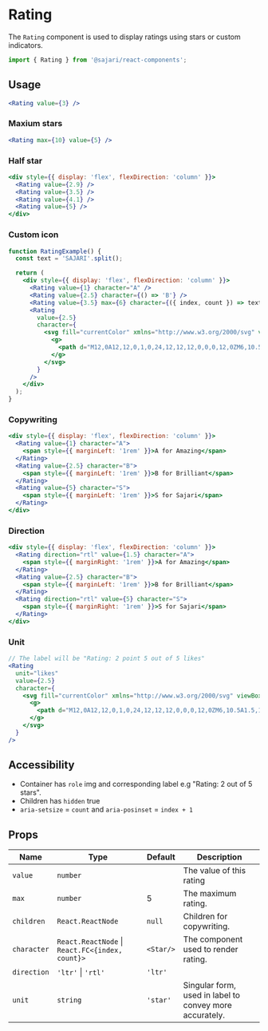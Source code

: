 
<SEO
  title="Rating"
  scope="Components"
  description="The Rating component is used to display ratings using stars or custom indicators. "
/>

# Rating

The `Rating` component is used to display ratings using stars or custom indicators.

```js
import { Rating } from '@sajari/react-components';
```

## Usage

```jsx
<Rating value={3} />
```

### Maxium stars

```jsx
<Rating max={10} value={5} />
```

### Half star

```jsx
<div style={{ display: 'flex', flexDirection: 'column' }}>
  <Rating value={2.9} />
  <Rating value={3.5} />
  <Rating value={4.1} />
  <Rating value={5} />
</div>
```

### Custom icon

```jsx
function RatingExample() {
  const text = 'SAJARI'.split();

  return (
    <div style={{ display: 'flex', flexDirection: 'column' }}>
      <Rating value={1} character="A" />
      <Rating value={2.5} character={() => 'B'} />
      <Rating value={3.5} max={6} character={({ index, count }) => text[index]} />
      <Rating
        value={2.5}
        character={
          <svg fill="currentColor" xmlns="http://www.w3.org/2000/svg" viewBox="0 0 24 24" width="24" height="24">
            <g>
              <path d="M12,0A12,12,0,1,0,24,12,12,12,0,0,0,12,0ZM6,10.5A1.5,1.5,0,1,1,7.5,12,1.5,1.5,0,0,1,6,10.5ZM12,19a4,4,0,0,1-4-4h8A4,4,0,0,1,12,19Zm4.5-7A1.5,1.5,0,1,1,18,10.5,1.5,1.5,0,0,1,16.5,12Z" />
            </g>
          </svg>
        }
      />
    </div>
  );
}
```

### Copywriting

```jsx
<div style={{ display: 'flex', flexDirection: 'column' }}>
  <Rating value={1} character="A">
    <span style={{ marginLeft: '1rem' }}>A for Amazing</span>
  </Rating>
  <Rating value={2.5} character="B">
    <span style={{ marginLeft: '1rem' }}>B for Brilliant</span>
  </Rating>
  <Rating value={5} character="S">
    <span style={{ marginLeft: '1rem' }}>S for Sajari</span>
  </Rating>
</div>
```

### Direction

```jsx
<div style={{ display: 'flex', flexDirection: 'column' }}>
  <Rating direction="rtl" value={1.5} character="A">
    <span style={{ marginRight: '1rem' }}>A for Amazing</span>
  </Rating>
  <Rating value={2.5} character="B">
    <span style={{ marginLeft: '1rem' }}>B for Brilliant</span>
  </Rating>
  <Rating direction="rtl" value={5} character="S">
    <span style={{ marginRight: '1rem' }}>S for Sajari</span>
  </Rating>
</div>
```

### Unit

```jsx
// The label will be "Rating: 2 point 5 out of 5 likes"
<Rating
  unit="likes"
  value={2.5}
  character={
    <svg fill="currentColor" xmlns="http://www.w3.org/2000/svg" viewBox="0 0 24 24" width="24" height="24">
      <g>
        <path d="M12,0A12,12,0,1,0,24,12,12,12,0,0,0,12,0ZM6,10.5A1.5,1.5,0,1,1,7.5,12,1.5,1.5,0,0,1,6,10.5ZM12,19a4,4,0,0,1-4-4h8A4,4,0,0,1,12,19Zm4.5-7A1.5,1.5,0,1,1,18,10.5,1.5,1.5,0,0,1,16.5,12Z" />
      </g>
    </svg>
  }
/>
```

## Accessibility

- Container has `role` img and corresponding label e.g "Rating: 2 out of 5 stars".
- Children has `hidden` true
- `aria-setsize` = `count` and `aria-posinset` = `index + 1`

## Props

| Name        | Type                                            | Default   | Description                                             |
| ----------- | ----------------------------------------------- | --------- | ------------------------------------------------------- |
| `value`     | `number`                                        |           | The value of this rating                                |
| `max`       | `number`                                        | 5         | The maximum rating.                                     |
| `children`  | `React.ReactNode`                               | `null`    | Children for copywriting.                               |
| `character` | `React.ReactNode` \| `React.FC<{index, count}>` | `<Star/>` | The component used to render rating.                    |
| `direction` | `'ltr'` \| `'rtl'`                              | `'ltr'`   |                                                         |
| `unit`      | `string`                                        | `'star'`  | Singular form, used in label to convey more accurately. |
